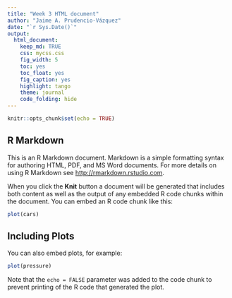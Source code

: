 ```yaml
---
title: "Week 3 HTML document"
author: "Jaime A. Prudencio-Vázquez"
date: "`r Sys.Date()`"
output:
  html_document: 
    keep_md: TRUE
    css: mycss.css
    fig_width: 5
    toc: yes
    toc_float: yes
    fig_caption: yes
    highlight: tango
    theme: journal
    code_folding: hide
---
```


```r
knitr::opts_chunk$set(echo = TRUE)
```

## R Markdown {#myformat .emphasized}

This is an R Markdown document. Markdown is a simple formatting syntax for authoring HTML, PDF, and MS Word documents. For more details on using R Markdown see <http://rmarkdown.rstudio.com>.

When you click the **Knit** button a document will be generated that includes both content as well as the output of any embedded R code chunks within the document. You can embed an R code chunk like this:

```r
plot(cars)
```

## Including Plots

You can also embed plots, for example:

```r
plot(pressure)
```

Note that the `echo = FALSE` parameter was added to the code chunk to prevent printing of the R code that generated the plot.






